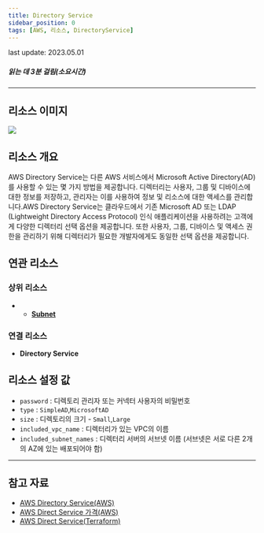 ```yaml
---
title: Directory Service
sidebar_position: 0
tags: [AWS, 리소스, DirectoryService]
---
```



<span className="theme-doc-version-badge badge badge--secondary">
    last update: 2023.05.01
</span>

##### 읽는 데 3분 걸림(소요시간)

---

## 리소스 이미지

<img src={icon} />

## 리소스 개요

AWS Directory Service는 다른 AWS 서비스에서 Microsoft Active Directory(AD)를 사용할 수 있는 몇 가지 방법을 제공합니다. 디렉터리는 사용자, 그룹 및 디바이스에 대한 정보를 저장하고, 관리자는 이를 사용하여 정보 및 리소스에 대한 액세스를 관리합니다.AWS Directory Service는 클라우드에서 기존 Microsoft AD 또는 LDAP (Lightweight Directory Access Protocol) 인식 애플리케이션을 사용하려는 고객에게 다양한 디렉터리 선택 옵션을 제공합니다. 또한 사용자, 그룹, 디바이스 및 액세스 권한을 관리하기 위해 디렉터리가 필요한 개발자에게도 동일한 선택 옵션을 제공합니다.

## 연관 리소스

### 상위 리소스

-   - [**Subnet**](https://docs.cstudio.app/docs/resource/azure/Network/Subnet)

### 연결 리소스

-   **Directory Service**

## 리소스 설정 값

-   `password` : 디렉토리 관리자 또는 커넥터 사용자의 비밀번호
-   `type` : `SimpleAD`,`MicrosoftAD`
-   `size` : 디렉토리의 크기 - `Small`,`Large`
-   `included_vpc_name` : 디렉터리가 있는 VPC의 이름
-   `included_subnet_names` : 디렉터리 서버의 서브넷 이름 (서브넷은 서로 다른 2개의 AZ에 있는 배포되어야 함)

---

## 참고 자료

-   [AWS Directory Service(AWS)](https://docs.aws.amazon.com/ko_kr/directoryservice/latest/admin-guide/what_is.html)
-   [AWS Direct Service 가격(AWS)](https://aws.amazon.com/ko/directoryservice/pricing/?nc=sn&loc=3)
-   [AWS Direct Service(Terraform)](https://registry.terraform.io/providers/hashicorp/aws/latest/docs/resources/directory_service_conditional_forwarder)
